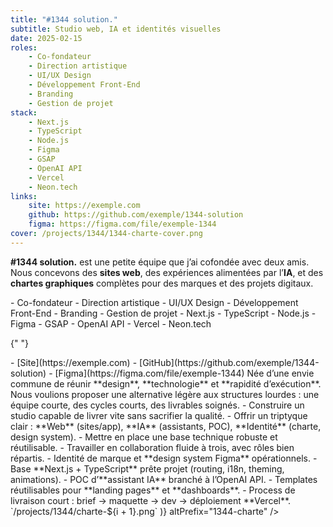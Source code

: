 ```yaml
---
title: "#1344 solution."
subtitle: Studio web, IA et identités visuelles
date: 2025-02-15
roles:
    - Co-fondateur
    - Direction artistique
    - UI/UX Design
    - Développement Front-End
    - Branding
    - Gestion de projet
stack:
    - Next.js
    - TypeScript
    - Node.js
    - Figma
    - GSAP
    - OpenAI API
    - Vercel
    - Neon.tech
links:
    site: https://exemple.com
    github: https://github.com/exemple/1344-solution
    figma: https://figma.com/file/exemple-1344
cover: /projects/1344/1344-charte-cover.png
---
```


<Section>

**#1344 solution.** est une petite équipe que j’ai cofondée avec deux amis.  
Nous concevons des **sites web**, des expériences alimentées par l’**IA**, et des **chartes graphiques** complètes pour des marques et des projets digitaux.

</Section>

<Accordion>
  <AccordionItem title="Rôles">
- Co-fondateur  
- Direction artistique  
- UI/UX Design  
- Développement Front-End  
- Branding  
- Gestion de projet  
</AccordionItem>

<AccordionItem title="Stack">
    - Next.js - TypeScript - Node.js - Figma - GSAP - OpenAI API - Vercel -
    Neon.tech
</AccordionItem>

{" "}

<AccordionItem title="Liens">
    - [Site](https://exemple.com) -
    [GitHub](https://github.com/exemple/1344-solution) -
    [Figma](https://figma.com/file/exemple-1344)
</AccordionItem>

<AccordionItem title="Contexte">
    Née d’une envie commune de réunir **design**, **technologie** et **rapidité
    d’exécution**. Nous voulions proposer une alternative légère aux structures
    lourdes : une équipe courte, des cycles courts, des livrables soignés.
</AccordionItem>

<AccordionItem title="Objectifs">
    - Construire un studio capable de livrer vite sans sacrifier la qualité. -
    Offrir un triptyque clair : **Web** (sites/app), **IA** (assistants, POC),
    **Identité** (charte, design system). - Mettre en place une base technique
    robuste et réutilisable. - Travailler en collaboration fluide à trois, avec
    rôles bien répartis.
</AccordionItem>

<AccordionItem title="Résultats" defaultOpen>
    - Identité de marque et **design system Figma** opérationnels. - Base
    **Next.js + TypeScript** prête projet (routing, i18n, theming, animations).
    - POC d’**assistant IA** branché à l’OpenAI API. - Templates réutilisables
    pour **landing pages** et **dashboards**. - Process de livraison court :
    brief → maquette → dev → déploiement **Vercel**.
</AccordionItem>

<AccordionItem title="Gallery" defaultOpen>
    <Lightbox
        images={Array.from(
            { length: 7 },
            (_, i) => `/projects/1344/charte-${i + 1}.png`
        )}
        altPrefix="1344-charte"
    />
</AccordionItem>

</Accordion>
